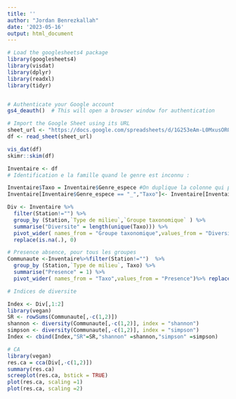 ```yaml
---
title: ''
author: "Jordan Benrezkallah"
date: '2023-05-16'
output: html_document
---
```


```r
# Load the googlesheets4 package
library(googlesheets4)
library(visdat)
library(dplyr)
library(readxl)
library(tidyr)


# Authenticate your Google account
gs4_deauth()  # This will open a browser window for authentication

# Import the Google Sheet using its URL
sheet_url <- "https://docs.google.com/spreadsheets/d/1G253eAm-L0MxusOROXIunYnmTzXSnCiAZso9wBqHudA/edit#gid=1680973503"
df <- read_sheet(sheet_url)
```

```r
vis_dat(df)
skimr::skim(df)
```

```r
Inventaire <- df
# Identification e la famille quand le genre est inconnu :

Inventaire$Taxo = Inventaire$Genre_espece #On duplique la colonne qui porte le nom des especes
Inventaire[Inventaire$Genre_espece == "_","Taxo"]<- Inventaire[Inventaire$Genre_espece == "_","Famille"] #On remplace tous les vides par les noms de famille
```

```r
Div <- Inventaire %>%
  filter(Station!="") %>% 
  group_by (Station,`Type de milieu`,`Groupe taxonomique` ) %>% 
  summarise("Diversite" = length(unique(Taxo))) %>%
  pivot_wider( names_from = "Groupe taxonomique",values_from = "Diversite") %>%
  replace(is.na(.), 0)
```

```r
# Presence absence, pour tous les groupes
Communaute <-Inventaire%>%filter(Station!="")  %>%
  group_by (Station,`Type de milieu`, Taxo) %>% 
  summarise("Presence" = 1) %>% 
  pivot_wider( names_from = "Taxo",values_from = "Presence")%>% replace(is.na(.), 0)
```

```r
# Indices de diversite

Index <- Div[,1:2]
library(vegan)
SR <- rowSums(Communaute[,-c(1,2)])
shannon <- diversity(Communaute[,-c(1,2)], index = "shannon")
simpson <- diversity(Communaute[,-c(1,2)], index = "simpson")
Index <- cbind(Index,"SR"=SR,"shannon" =shannon,"simpson" =simpson)
```

```r
# CA 
library(vegan)
res.ca = cca(Div[,-c(1,2)])
summary(res.ca)
screeplot(res.ca, bstick = TRUE)
plot(res.ca, scaling =1) 
plot(res.ca, scaling =2)
```







